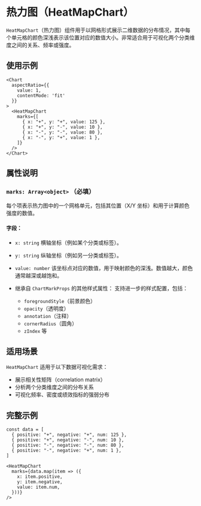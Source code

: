 # 热力图（HeatMapChart） 
        
`HeatMapChart`（热力图）组件用于以网格形式展示二维数据的分布情况，其中每个单元格的颜色深浅表示该位置对应的数值大小。非常适合用于可视化两个分类维度之间的关系、频率或强度。

## 使用示例

```tsx
<Chart
  aspectRatio={{
    value: 1,
    contentMode: 'fit'
  }}
>
  <HeatMapChart
    marks={[
      { x: "+", y: "+", value: 125 },
      { x: "+", y: "-", value: 10 },
      { x: "-", y: "-", value: 80 },
      { x: "-", y: "+", value: 1 },
    ]}
  />
</Chart>
```

## 属性说明

### `marks: Array<object>` **（必填）**

每个项表示热力图中的一个网格单元，包括其位置（X/Y 坐标）和用于计算颜色强度的数值。

#### 字段：

* `x: string`
  横轴坐标（例如某个分类或标签）。

* `y: string`
  纵轴坐标（例如另一分类或标签）。

* `value: number`
  该坐标点对应的数值，用于映射颜色的深浅。数值越大，颜色通常越深或越饱和。

* 继承自 `ChartMarkProps` 的其他样式属性：
  支持进一步的样式配置，包括：

  * `foregroundStyle`（前景颜色）
  * `opacity`（透明度）
  * `annotation`（注释）
  * `cornerRadius`（圆角）
  * `zIndex` 等

## 适用场景

`HeatMapChart` 适用于以下数据可视化需求：

* 展示相关性矩阵（correlation matrix）
* 分析两个分类维度之间的分布关系
* 可视化频率、密度或绩效指标的强弱分布

## 完整示例

```tsx
const data = [
  { positive: "+", negative: "+", num: 125 },
  { positive: "+", negative: "-", num: 10 },
  { positive: "-", negative: "-", num: 80 },
  { positive: "-", negative: "+", num: 1 },
]

<HeatMapChart
  marks={data.map(item => ({
    x: item.positive,
    y: item.negative,
    value: item.num,
  }))}
/>
```
